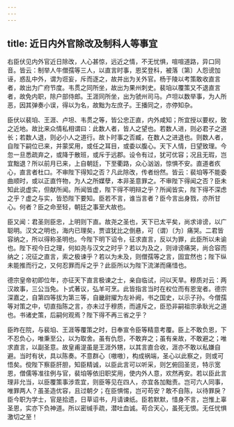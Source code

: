 ```yaml
---
---
---
```

title: 近日内外官除改及制科人等事宜
---



右臣伏见内外官近日除改，人心甚惊，远近之情，不无忧惧，喧喧道路，异口同音。皆云：制举人牛僧孺等三人，以直言时事，恩奖登科，被落〔第〕人怨谤加诬，惑乱中外，谓为诳妄，斥而逐之，故并出为关外官。杨于陵以考策敢收直言者，故出为广府节度。韦贯之同所坐，故出为果州刺史。裴垍以覆策又不退直言者，故免内职，除户部侍郎。王涯同所坐，出为虢州司马。卢坦以数举事，为人所恶，因其弹奏小误，得以为名，故黜为左庶子。王播同之，亦停知杂。

臣伏以裴垍、王涯、卢坦、韦贯之等，皆公忠正直，内外咸知；所宜授以要权，致之近地。故比来众情私相谓曰：此数人者，皆人之望也。若数人进，则必君子之道长；若数人退，则必小人之道行。故卜时事之否臧，在数人之进退也。则数人者，自陛下嗣位已来，并蒙奖用，或任之耳目，或委以腹心。天下人情，日望致理。今忽一旦悉疏弃之，或降于散班，或斥于远郡。设令有过，犹可优容；况且无瑕，岂宜黜退？所以前月已来，上自朝廷，下至衢路，众心汹汹，惊惧不安。直道者疚心，直言者杜口。不审陛下得知之否？凡此除改，传者纷然。皆云：裴垍等不能委曲顺时，或以正直忤物，为人之所媒孽，本非圣意罪之。不审陛下得闻之否？臣未知此说虚实，但献所闻。所闻皆虚，陛下得不明辩之乎？所闻皆实，陛下得不深虑之乎？虚之与实，皆恐陛下要知。臣若不言，谁当言者？臣今言出身戮，亦所甘心。何者？臣之命至轻，朝廷之事至大故也。

臣又闻：君圣则臣忠，上明则下直。故尧之圣也，天下已太平矣，尚求诽谤，以广聪明。汉文之明也，海内已理矣，贾谊犹比之倒悬，可（谓）〔为〕痛哭。二君皆容纳之，所以得称圣明也。今陛下明下诏令，征求直言，反以为罪，此臣所以未谕也。陛下视今日之理，何如尧与汉文之时乎？若以为及之，则诽谤痛哭，尚合容而纳之；况征之直言，索之极谏乎？若以为未及，则僧孺等之言，固宜然也；陛下纵未能推而行之，又何忍罪而斥之乎？此臣所以为陛下流涕而痛惜也。

德宗皇帝初即位年，亦征天下直言极谏之士，亲自临试，问以天旱。穆质对云：两汉故事，三公当免。卜式著议，弘羊可烹。此皆指言当时在权位而有恩宠者。德宗深嘉之，自第四等拔为第三等，自畿尉擢为左补阙，书之国史，以示子孙。今僧孺等对策之中，切直指陈之言，亦未过于穆质，而遽斥之，臣恐非嗣祖宗承耿光之道也。书诸史策，后嗣何观焉？陛下得不再三省之乎？

臣昨在院，与裴垍、王涯等覆策之时，日奉宣令臣等精意考覆。臣上不敢负恩，下不忍负心，唯秉至公，以为取舍。虽有仇怨，不敢弃之；虽有亲故，不敢避之；唯求直言，以副圣意。故皇甫湜虽是王涯外甥，以其言直合收，涯亦不敢以私嫌自避。当时有状，具以陈奏。不意群心〔嗷嗷〕，构成祸端，圣心以此察之，则或可悟矣。傥陛下察臣肝胆，知臣精诚，以臣此言可以听采，则乞俯回圣览，特示宽恩，僧儒等准往例与官，裴垍等依旧职奖用，使内外人意，欢然再安。若以臣此言理非允当，以臣覆策事涉乖宜，则臣等见在四人，亦宜各加黜责。岂可六人同事，唯罪两人？虽圣造优容，且过朝夕；在臣惧惕，岂可苟安？敢不自陈，以待罪戾？臣今职为学士，官是拾遗，日草诏书，月请谏纸。臣若默默，惜身不言，岂惟上辜圣恩，实亦下负神道。所以密缄手疏，潜吐血诚。苟合天心，虽死无恨。无任忧惧激切之至！
